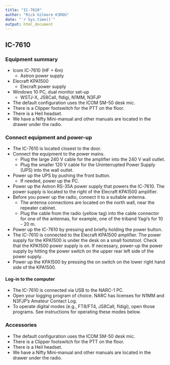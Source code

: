 ```yaml
---
title: "IC-7610"
author: "Rick Gilmore K3ROG"
date: "`r Sys.time()`"
output: html_document
---
```


## IC-7610

### Equipment summary

- Icom IC-7610 (HF + 6m)
    - Astron power supply
- Elecraft KPA1500
  - Elecraft power supply
- Windows 10 PC, dual monitor set-up
  - WSTJ-X, JS8Call, fldigi, N1MM, N3FJP
- The default configuration uses the ICOM SM-50 desk mic.
- There is a Clipper footswitch for the PTT on the floor.
- There is a Heil headset.
- We have a Nifty Mini-manual and other manuals are located in the drawer under the radio.

### Connect equipment and power-up

- The IC-7610 is located closest to the door.
- Connect the equipment to the power mains.
    - Plug the large 240 V cable for the amplifier into the 240 V wall outlet.
    - Plug the smaller 120 V cable for the Uninterrupted Power Supply (UPS) into the wall outlet.
- Power up the UPS by pushing the front button.
    - If needed, power up the PC.
- Power up the Astron RS-35A power supply that powers the IC-7610. The power supply is located to the right of the Elecraft KPA1500 amplifier.
- Before you power up the radio, connect it to a suitable antenna.
    - The antenna connections are located on the north wall, near the repeater cabinet.
    - Plug the cable from the radio (yellow tag) into the cable connector for one of the antennas, for example, one of the triband Yagi's for 10 - 20 m.
- Power up the IC-7610 by pressing and briefly holding the power button.
- The IC-7610 is connected to the Elecraft KPA1500 amplifier. The power supply for the KPA1500 is under the desk on a small footstool. Check that the KPA1500 power supply is on. If necessary, power-up the power supply by hitting the power switch on the upper rear left side of the power supply.
- Power up the KPA1500 by pressing the on switch on the lower right hand side of the KPA1500.

#### Log-in to the computer

- The IC-7610 is connected via USB to the NARC-1 PC.
- Open your logging program of choice. NARC has licenses for N1MM and N3FJP's Amateur Contact Log.
- To operate digital modes (e.g., FT8/FT4, JS8Call, fldigi), open those programs. See instructions for operating these modes below.

### Accessories

- The default configuration uses the ICOM SM-50 desk mic.
- There is a Clipper footswitch for the PTT on the floor.
- There is a Heil headset.
- We have a Nifty Mini-manual and other manuals are located in the drawer under the radio.
